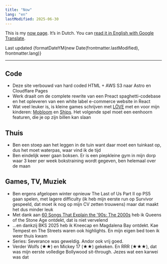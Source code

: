 ```yaml
---
title: "Now"
lang: "en"
lastModified: 2025-06-30
---
```



This is my [now page](https://nownownow.com/about). It’s in Dutch. You can [read it in English with Google Translate](https://www-annefortuin-nl.translate.goog/stuff-i-like/?_x_tr_sl=nl&_x_tr_tl=en&_x_tr_hl=en-UK).

Last updated {formatDateYM(new Date(frontmatter.lastModified), frontmatter.lang)}

---

## Code

- Deze site verbouwd van hard coded HTML + AWS S3 naar Astro en Cloudflare Pages
- Werk draait om de complete rewrite van een Preact spaghetti-codebase en het opleveren van een white label e-commerce website in React
- Wat veel leuker is, is kleine games schrijven met [LÖVE](https://love2d.org/) met en voor mijn kinderen: [Mobloom](https://github.com/phortuin/mobloom) en [Ships](https://github.com/phortuin/ships). Het volgende spel moet een eenhoorn featuren, die je op zijn billen kan slaan

## Thuis

- Ben een stoep aan het leggen in de tuin want daar moet een tuinkast op, dus het moet waterpas, waar vind ik de tijd
- Ben eindelijk weer gaan boksen. Er is een piepkleine gym in mijn dorp waar 3 keer per week bokstraining wordt gegeven, ben helemaal over de maan

## Games, TV, Muziek

- Ben ergens afgelopen winter opnieuw The Last of Us Part II op PS5 gaan spelen, met lagere difficulty (ik heb mijn eerste run op Survivor gespeeld, dat moet ik nog op mijn CV zetten trouwens) maar dat maakt het dus minder leuk
- Met dank aan [60 Songs That Explain the '90s: The 2000s](https://www.theringer.com/podcasts/60-songs-that-explain-the-90s-the-2000s/2025/05/28/no-one-knows-queens-of-the-stone-age) heb ik Queens of the Stone Age ontdekt, dat is niet vervelend
- &hellip;en dankzij BKS 2025 heb ik Kneecap en Magdalena Bay ontdekt. Kae Tempest en The Streets waren ook highlights. En mijn eigen bed toen ik weer thuis kwam
- Series: Severance was geweldig. Andor ook vrij goed.
- Verder Wolfs (★★) en Mickey 17 (★★) gekeken. En RRR (★★★), dat was mijn eerste volledige Bollywood sit-through. Jezes wat een karwei was dat

